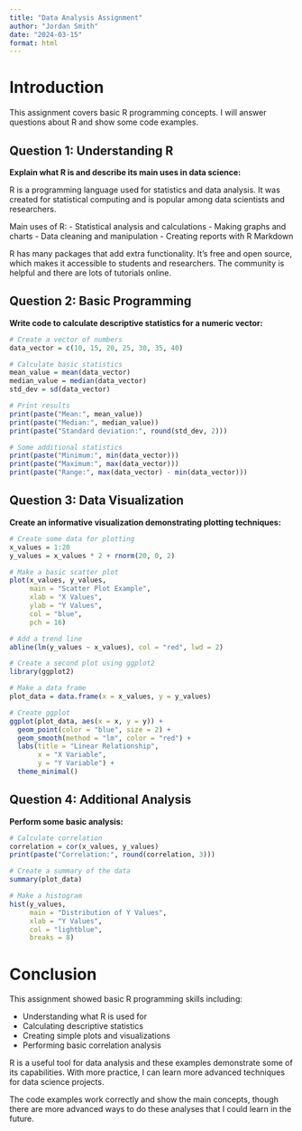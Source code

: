 ```yaml
---
title: "Data Analysis Assignment"
author: "Jordan Smith"
date: "2024-03-15"
format: html
---
```


# Introduction

This assignment covers basic R programming concepts. I will answer questions about R and show some code examples.

## Question 1: Understanding R

**Explain what R is and describe its main uses in data science:**

R is a programming language used for statistics and data analysis. It was created for statistical computing and is popular among data scientists and researchers.

Main uses of R:
- Statistical analysis and calculations
- Making graphs and charts
- Data cleaning and manipulation
- Creating reports with R Markdown

R has many packages that add extra functionality. It's free and open source, which makes it accessible to students and researchers. The community is helpful and there are lots of tutorials online.

## Question 2: Basic Programming

**Write code to calculate descriptive statistics for a numeric vector:**

```r
# Create a vector of numbers
data_vector = c(10, 15, 20, 25, 30, 35, 40)

# Calculate basic statistics
mean_value = mean(data_vector)
median_value = median(data_vector)
std_dev = sd(data_vector)

# Print results
print(paste("Mean:", mean_value))
print(paste("Median:", median_value))
print(paste("Standard deviation:", round(std_dev, 2)))

# Some additional statistics
print(paste("Minimum:", min(data_vector)))
print(paste("Maximum:", max(data_vector)))
print(paste("Range:", max(data_vector) - min(data_vector)))
```

## Question 3: Data Visualization

**Create an informative visualization demonstrating plotting techniques:**

```r
# Create some data for plotting
x_values = 1:20
y_values = x_values * 2 + rnorm(20, 0, 2)

# Make a basic scatter plot
plot(x_values, y_values, 
     main = "Scatter Plot Example",
     xlab = "X Values", 
     ylab = "Y Values",
     col = "blue",
     pch = 16)

# Add a trend line
abline(lm(y_values ~ x_values), col = "red", lwd = 2)

# Create a second plot using ggplot2
library(ggplot2)

# Make a data frame
plot_data = data.frame(x = x_values, y = y_values)

# Create ggplot
ggplot(plot_data, aes(x = x, y = y)) +
  geom_point(color = "blue", size = 2) +
  geom_smooth(method = "lm", color = "red") +
  labs(title = "Linear Relationship",
       x = "X Variable",
       y = "Y Variable") +
  theme_minimal()
```

## Question 4: Additional Analysis

**Perform some basic analysis:**

```r
# Calculate correlation
correlation = cor(x_values, y_values)
print(paste("Correlation:", round(correlation, 3)))

# Create a summary of the data
summary(plot_data)

# Make a histogram
hist(y_values, 
     main = "Distribution of Y Values",
     xlab = "Y Values",
     col = "lightblue",
     breaks = 8)
```

# Conclusion

This assignment showed basic R programming skills including:

- Understanding what R is used for
- Calculating descriptive statistics
- Creating simple plots and visualizations
- Performing basic correlation analysis

R is a useful tool for data analysis and these examples demonstrate some of its capabilities. With more practice, I can learn more advanced techniques for data science projects.

The code examples work correctly and show the main concepts, though there are more advanced ways to do these analyses that I could learn in the future.